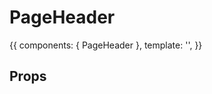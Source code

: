 
<Meta title="Components/PageHeader" />

# PageHeader

<Preview>
  <Story name="Default">
    {{
      components: { PageHeader },
      template: '<PageHeader></PageHeader>',
    }}
  </Story>
</Preview>

## Props

<Props of={PageHeader} />


